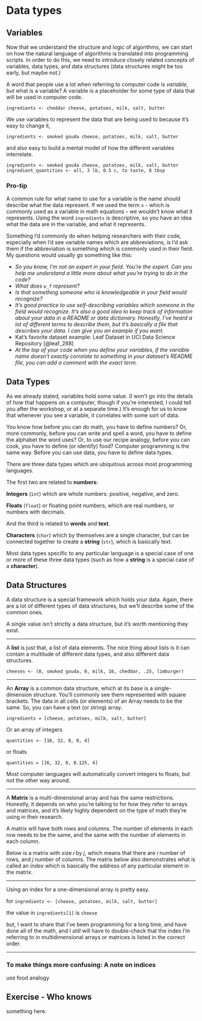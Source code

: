 # Data types

## Variables

Now that we understand the structure and logic of algorithms, we can start on how the natural language of algorithms is translated into programming scripts. In order to do this, we need to introduce closely related concepts of variables, data types, and data structures (data structures might be too early, but maybe not.)

A word that people use a lot when referring to computer code is _variable_, but what is a variable?  A variable is a placeholder for some type of data that will be used in computer code.  

`ingredients <- cheddar cheese, potatoes, milk, salt, butter`

We use variables to represent the data that are being used to because it's easy to change it, 

`ingredients <- smoked gouda cheese, potatoes, milk, salt, butter`

and also easy to build a mental model of how the different variables interrelate.  

```
ingredients <- smoked gouda cheese, potatoes, milk, salt, butter
ingredient_quantities <- all, 3 lb, 0.5 c, to taste, 8 tbsp
```
### Pro-tip

A common rule for what name to use for a variable is the name should describe what the data represent.  If we used the term `x` - which is commonly used as a variable in math equations - we wouldn't know what it represents.  Using the word `ingredients` is descriptive, so you have an idea what the data are in the variable, and what it represents.

Something I'd commonly do when helping researchers with their code, especially when I'd see variable names which are abbreviations, is I'd ask them if the abbreviation is something which is commonly used in their field.  My questions would usually go something like this:

- _So you know, I'm not an expert in your field.  You're the expert.  Can you help me understand a little more about what you're trying to do in the code?_
- _What does `w_f` represent?_
- _Is that something someone who is knowledgeable in your field would recognize?_
- _It's good practice to use self-describing variables which someone in the field would recognize.  It's also a good idea to keep track of information about your data in a README or data dictionary.  Honestly, I've heard a lot of different terms to describe them, but it's basically a file that describes your data.  I can give you an example if you want._
- Kat's favorite dataset example: Leaf Dataset in UCI Data Science Repository [@leaf_288]
- _At the top of your code when you define your variables, if the variable name doesn't exactly correlate to something in your dataset's README file, you can add a comment with the exact term._

## Data Types

As we already stated, variables hold some value. (I won't go into the details of _how_ that happens on a computer, though if you're interested, I could tell you after the workshop, or at a separate time.) It's enough for us to know that whenever you see a variable, it correlates with some sort of data.

You know how before you can do math, you have to define numbers?  Or, more commonly, before you can write and spell a word, you have to define the alphabet the word uses?  Or, to use our recipe analogy, before you can cook, you have to define (or identify) food?  Computer programming is the same way.  Before you can use data, you have to define data types.

There are three data types which are ubiquitous across most programming languages. 

The first two are related to __numbers__:

**Integers** (`int`) which are whole numbers: positive, negative, and zero.

**Floats** (`float`) or floating point numbers, which are real numbers, or numbers with decimals.

And the third is related to __words__ and __text__.

**Characters** (`char`) which by themselves are a single character, but can be connected together to create a **string** (`str`), which is basically text.

Most data types specific to any particular language is a special case of one or more of these three data types (such as how a **string** is a special case of a **character**).

## Data Structures

A data structure is a special framework which holds your data.  Again, there are a lot of different types of data structures, but we'll describe some of the common ones.

A single value isn't strictly a data structure, but it's worth mentioning they exist.

<hr>
A **list** is just that, a list of data elements.  The nice thing about lists is it can contain a multitude of different data types, and also different data structures.

`cheeses <- (8, smoked gouda, 0, milk, 16, cheddar, .25, limburger)`

<hr>

An **Array** is a common data structure, which at its base is a single-dimension structure. You'll commonly see them represented with square brackets.  The data in all cells (or elements) of an Array needs to be the same. So, you can have a text (or string) array.

`ingredients = [cheese, potatoes, milk, salt, butter]`

Or an array of integers

`quantities <- [16, 32, 8, 0, 4]`

or floats

`quantities = [16, 32, 8, 0.125, 4]`

Most computer languages will automatically convert integers to floats, but not the other way around.

<hr>

A **Matrix** is a multi-dimensional array and has the same restrictions.  Honestly, it depends on who you're talking to for how they refer to arrays and matrices, and it's likely highly dependent on the type of math they're using in their research.

A matrix will have both rows and columns. The number of elements in each row needs to be the same, and the same with the number of elements in each column.

Below is a matrix with size $i$ by $j$, which means that there are $i$ number of rows, and $j$ number of columns.  The matrix below also demonstrates what is called an _index_ which is basically the address of any particular element in the matrix. 

\begin{equation}
\begin{bmatrix}
  index_{1,1} & index_{1,2} & \cdots & index_{1,j} \\
  index_{2,1} & index_{2,2} & \cdots & index_{2,j} \\
  \vdots  & \vdots  & \ddots & \vdots  \\
  index_{i,1} & index_{i,2} & \cdots & index_{i,j} 
\end{bmatrix}
\end{equation}
<hr>

Using an index for a one-dimensional array is pretty easy.

for `ingredients <- [cheese, potatoes, milk, salt, butter]`

the value in `ingredients[1]` is `cheese`

but, I want to share that I've been programming for a long time, and have done all of the math, and I *still* will have to double-check that the index I'm referring to in multidimensional arrays or matrices is listed in the correct order.



<hr>

### To make things more confusing: A note on indices



use food analogy

## Exercise - Who knows

something here.


